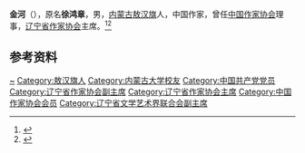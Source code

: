 {{Otheruses|other=名为金河的其他事物|金河}}

'''金河'''（{{bd|1943年|}}），原名'''徐鸿章'''，男，[[内蒙古|内蒙古]][[敖汉旗|敖汉旗]]人，中国作家，曾任[[中国作家协会|中国作家协会]]理事，[[辽宁省作家协会|辽宁省作家协会]]主席。<ref>{{Cite book|title=中国文学大辞典 • 第六卷|author=马良春, 李福田总主编|publisher=天津人民出版社|year=1991|isbn=|location=天津|pages=}}</ref><ref>{{Cite book|title=小说大辞典|author=王先霈主编; 程克夷, 周迪荪, 刘森辉副主编|publisher=长江文艺出版社|year=1991|isbn=|location=武汉|pages=}}</ref>

== 参考资料 ==
{{reflist}}

{{中国人物小作品}}
{{中国作家协会第四届理事会}}

{{Authority control}}
{{DEFAULTSORT:Jin金}}
[[Category:徐姓|~]]
[[Category:敖汉旗人|Category:敖汉旗人]]
[[Category:内蒙古大学校友|Category:内蒙古大学校友]]
[[Category:中国共产党党员|Category:中国共产党党员]]
[[Category:辽宁省作家协会副主席|Category:辽宁省作家协会副主席]]
[[Category:辽宁省作家协会主席|Category:辽宁省作家协会主席]]
[[Category:中国作家协会会员|Category:中国作家协会会员]]
[[Category:辽宁省文学艺术界联合会副主席|Category:辽宁省文学艺术界联合会副主席]]